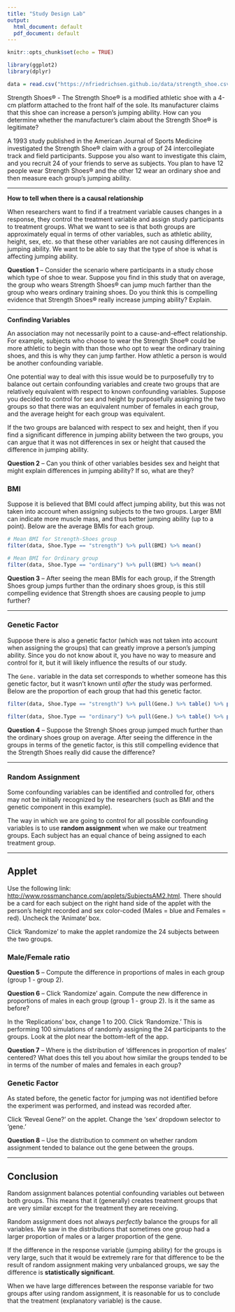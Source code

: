 ---
title: "Study Design Lab"
output:
  html_document: default
  pdf_document: default
---

```{r setup, include=FALSE}
knitr::opts_chunk$set(echo = TRUE)
```

```{r, message=F, warning=F}
library(ggplot2)
library(dplyr)

data = read.csv("https://nfriedrichsen.github.io/data/strength_shoe.csv")
```

Strength Shoes® - The Strength Shoe® is a modified athletic shoe with a 4-cm platform attached to the front half of the sole. Its manufacturer claims that this shoe can increase a person's jumping ability. How can you determine whether the manufacturer's claim about the Strength Shoe® is legitimate? 

A 1993 study published in the American Journal of Sports Medicine investigated the Strength Shoe® claim with a group of 24 intercollegiate track and field participants. Suppose you also want to investigate this claim, and you recruit 24 of your friends to serve as subjects. You plan to have 12 people wear Strength Shoes® and the other 12 wear an ordinary shoe and then measure each group's jumping ability. 

---

**How to tell when there is a causal relationship**

When researchers want to find if a treatment variable causes changes in a response, they control the treatment variable and assign study participants to treatment groups. What we want to see is that both groups are approximately equal in terms of other variables, such as athletic ability, height, sex, etc. so that these other variables are not causing differences in jumping ability. We want to be able to say that the type of shoe is what is affecting jumping ability.

**Question 1** -- Consider the scenario where participants in a study chose which type of shoe to wear. Suppose you find in this study that on average, the group who wears Strength Shoes® can jump much farther than the group who wears ordinary training shoes. Do you think this is compelling evidence that Strength Shoes® really increase jumping ability? Explain. 

---

**Confinding Variables**

An association may not necessarily point to a cause-and-effect relationship. For example, subjects who choose to wear the Strength Shoe® could be more athletic to begin with than those who opt to wear the ordinary training shoes, and this is why they can jump farther. How athletic a person is would be another confounding variable. 

One potential way to deal with this issue would be to purposefully try to balance out certain confounding variables and create two groups that are relatively equivalent with respect to known confounding variables. Suppose you decided to control for sex and height by purposefully assigning the two groups so that there was an equivalent number of females in each group, and the average height for each group was equivalent.

If the two groups are balanced with respect to sex and height, then if you find a significant difference in jumping ability between the two groups, you can argue that it was not differences in sex or height that caused the difference in jumping ability.  

**Question 2** -- Can you think of other variables besides sex and height that might explain differences in jumping ability? If so, what are they? 

### BMI
Suppose it is believed that BMI could affect jumping ability, but this was not taken into account when assigning subjects to the two groups. Larger BMI can indicate more muscle mass, and thus better jumping ability (up to a point). Below are the average BMIs for each group.
```{r}
# Mean BMI for Strength-Shoes group
filter(data, Shoe.Type == "strength") %>% pull(BMI) %>% mean()

# Mean BMI for Ordinary group
filter(data, Shoe.Type == "ordinary") %>% pull(BMI) %>% mean()
```
**Question 3** -- After seeing the mean BMIs for each group, if the Strength Shoes group jumps further than the ordinary shoes group, is this still compelling evidence that Strength shoes are causing people to jump further?

---

### Genetic Factor
Suppose there is also a genetic factor (which was not taken into account when assigning the groups) that can greatly improve a person's jumping ability. Since you do not know about it, you have no way to measure and control for it, but it will likely influence the results of our study.

The `Gene.` variable in the data set corresponds to whether someone has this genetic factor, but it wasn't known until *after* the study was performed. Below are the proportion of each group that had this genetic factor.

```{r}
filter(data, Shoe.Type == "strength") %>% pull(Gene.) %>% table() %>% prop.table()

filter(data, Shoe.Type == "ordinary") %>% pull(Gene.) %>% table() %>% prop.table()
```
**Question 4** -- Suppose the Strengh Shoes group jumped much further than the ordinary shoes group on average. After seeing the difference in the groups in terms of the genetic factor, is this still compelling evidence that the Strength Shoes really did cause the difference?

---

### Random Assignment

Some confounding variables can be identified and controlled for, others may not be initially recognized by the researchers (such as BMI and the genetic component in this example). 

The way in which we are going to control for all possible confounding variables is to use **random assignment** when we make our treatment groups. Each subject has an equal chance of being assigned to each treatment group.

---

## Applet

Use the following link: [http://www.rossmanchance.com/applets/SubjectsAM2.html](http://www.rossmanchance.com/applets/SubjectsAM2.html). There should be a card for each subject on the right hand side of the applet with the person's height recorded and sex color-coded (Males = blue and Females = red). Uncheck the 'Animate' box. 

Click 'Randomize' to make the applet randomize the 24 subjects between the two groups.

### Male/Female ratio

**Question 5** -- Compute the difference in proportions of males in each group (group 1 - group 2).

**Question 6** -- Click 'Randomize' again. Compute the new difference in proportions of males in each group (group 1 - group 2). Is it the same as before?

In the 'Replications' box, change 1 to 200. Click 'Randomize.' This is performing 100 simulations of randomly assigning the 24 participants to the groups. Look at the plot near the bottom-left of the app. 

**Question 7** -- Where is the distribution of 'differences in proportion of males' centered? What does this tell you about how similar the groups tended to be in terms of the number of males and females in each group?

### Genetic Factor
As stated before, the genetic factor for jumping was not identified before the experiment was performed, and instead was recorded after.

Click 'Reveal Gene?' on the applet. Change the 'sex' dropdown selector to 'gene.'

**Question 8** -- Use the distribution to comment on whether random assignment tended to balance out the gene between the groups.  

---

## Conclusion

Random assignment balances potential confounding variables out between both groups. This means that it (generally) creates treatment groups that are very similar except for the treatment they are receiving.

Random assignment does not always *perfectly* balance the groups for all variables. We saw in the distributions that sometimes one group had a larger proportion of males or a larger proportion of the gene.

If the difference in the response variable (jumping ability) for the groups is very large, such that it would be extremely rare for that difference to be the result of random assignment making very unbalanced groups, we say the difference is **statistically significant**.

When we have large differences between the response variable for two groups after using random assignment, it is reasonable for us to conclude that the treatment (explanatory variable) is the cause.





